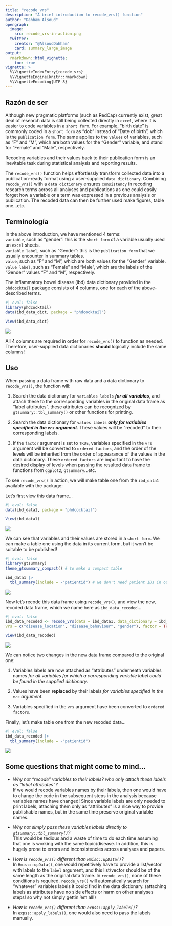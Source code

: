 ```yaml
---
title: "recode_vrs"
description: "A brief introduction to recode_vrs() function"
author: "Dahham Alsoud"
opengraph:
  image:
    src: recode_vrs-in-action.png
  twitter:
    creator: "@AlsoudDahham"
    card: summary_large_image
output:
  rmarkdown::html_vignette:
    toc: true
vignette: >
  %\VignetteIndexEntry{recode_vrs}
  %\VignetteEngine{knitr::rmarkdown}
  %\VignetteEncoding{UTF-8}
---
```


## Razón de ser

Although new pragmatic platforms (such as RedCap) currently exist, great deal of research data is still being collected directly in `excel`, where it is easier to code variables in a `short form`. For example, "birth date" is commonly coded in a `short form` as "dob" instead of "Date of birth", which is the `publication form`. The same applies to the `values` of variables, such as "F" and "M", which are both values for the "Gender" variable, and stand for "Female" and "Male", respectively.

Recoding variables and their values back to their publication form is an inevitable task during statistical analysis and reporting results.

The `recode_vrs()` function helps effortlessly transform collected data into a publication-ready format using a user-supplied `data dictionary`. Combining `recode_vrs()` with a `data dictionary` ensures `consistency` in recoding research terms across all analyses and publications as one could easily forget how a variable or a term was expressed in a previous analysis or publication. The recoded data can then be further used make figures, table one...etc.

## Terminología

In the above introduction, we have mentioned 4 terms:\
`variable`, such as "gender": this is the `short form` of a variable usually used un `excel` sheets.\
`variable label`, such as "Gender": this is the `publication form` that we usually encounter in summary tables.\
`value`, such as "F" and "M", which are both values for the "Gender" variable.\
`value label`, such as "Female" and "Male", which are the labels of the "Gender" values "F" and "M", respectively.

The inflammatory bowel disease (ibd) data dictionary provided in the `phdcocktail` package consists of 4 columns, one for each of the above-described terms.

```r
#| eval: false
library(phdcocktail)
data(ibd_data_dict, package = "phdcocktail")

View(ibd_data_dict)

```

![](../man/figures/ibd-data-dict.png)

All 4 columns are required in order for `recode_vrs()` to function as needed. Therefore, user-supplied data dictionaries **should** logically include the same columns!

## Uso

When passing a data frame with raw data and a data dictionary to `recode_vrs()`, the function will:\

1)  Search the data dictionary for `variables labels` ***for all variables***, and attach these to the corresponding variables in the original data frame as "label attributes". these attributes can be recognized by `gtsummary::tbl_summary()` or other functions for printing.\

2)  Search the data dictionary for `values labels` ***only for variables specified in the `vrs` argument***. These values will be "recoded" to their corresponding labels.

3)  If the `factor` argument is set to `TRUE`, variables specified in the `vrs` argument will be converted to `ordered factors`, and the order of the levels will be inherited from the order of appearance of the values in the data dictionary. These `ordered factors` are important to have the desired display of levels when passing the resulted data frame to functions from `ggplot2`, `gtsummary`...etc.

To see `recode_vrs()` in action, we will make table one from the `ibd_data1` available with the package:

Let's first view this data frame...

```r
#| eval: false
data(ibd_data1, package = "phdcocktail")

View(ibd_data1)

```

![](../man/figures/ibd-data-raw.png)

We can see that variables and their values are stored in a `short form`. We can make a table one using the data in its current form, but it won't be suitable to be published!

```r
#| eval: false
library(gtsummary)
theme_gtsummary_compact() # to make a compact table

ibd_data1 |>
  tbl_summary(include = -"patientid") # we don't need patient IDs in our table

```

![](../man/figures/table1-raw.png)

Now let's recode this data frame using `recode_vrs()`, and view the new, recoded data frame, which we name here as `ibd_data_recoded`...

```r
#| eval: false
ibd_data_recoded <- recode_vrs(data = ibd_data1, data_dictionary = ibd_data_dict,
vrs = c("disease_location", "disease_behaviour", "gender"), factor = TRUE)

View(ibd_data_recoded)

```

![](../man/figures/ibd-data-recoded.png)

We can notice two changes in the new data frame compared to the original one:\

1)  Variables labels are now attached as "attributes" underneath variables names *for all variables for which a corresponding variable label could be found in the supplied dictionary*.\

2)  Values have been **replaced** by their labels *for variables specified in the `vrs` argument*.\

3)  Variables specified in the `vrs` argument have been converted to `ordered factors`.

Finally, let's make table one from the new recoded data...

```r
#| eval: false
ibd_data_recoded |>
  tbl_summary(include = -"patientid")

```

![](../man/figures/table1-recoded.png)

## Some questions that might come to mind...

-   *Why not "recode" variables to their labels? who only attach these labels as "label attributes"?*\
    If we would recode variables names by their labels, then one would have to change the code in the subsequent steps in the analysis because variables names have changed! Since variable labels are only needed to print labels, attaching them only as "attributes" is a nice way to provide publishable names, but in the same time preserve original variable names.\

-   *Why not simply pass these variables labels directly to `gtsummary::tbl_summary()`?*\
    This would be tedious and a waste of time to do each time assuming that one is working with the same topic/disease. In addition, this is hugely prone to errors and inconsistencies across analyses and papers.\

-   *How is `recode_vrs()` different than `Hmisc::upData()`?*\
    In `Hmisc::upData()`, one would repetitively have to provide a list/vector with labels to the `label` argument, and this list/vector should be of the same length as the original data frame. In `recode_vrs()`, none of these conditions is required. `recode_vrs()` will automatically search for "whatever" variables labels it could find in the data dictionary. (attaching labels as attributes have no side effects or harm on other analyses steps! so why not simply gettin 'em all!)

-   *How is `recode_vrs()` different than `expss::apply_labels()`?*\
    In `expss::apply_labels()`, one would also need to pass the labels manually.
